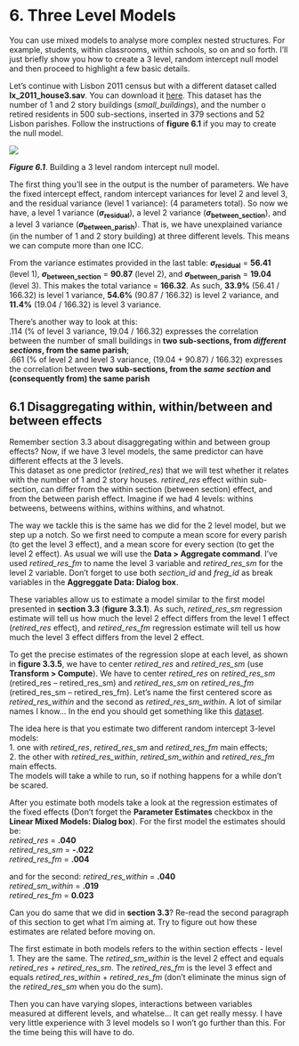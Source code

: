 # 6. Three Level Models      
You can use mixed models to analyse more complex nested structures. For example, students, within classrooms, within schools, so on and so forth. I’ll just briefly show you how to create a 3 level, random intercept null model and then proceed to highlight a few basic details.   

Let’s continue with Lisbon 2011 census but with a different dataset called **lx_2011_house3.sav**. You can download it [here](data/ch6/lx_2011_house3.sav). This dataset has the number of 1 and 2 story buildings (*small_buildings*), and the number o retired residents in 500 sub-sections, inserted in 379 sections and 52 Lisbon parishes. Follow the instructions of **figure 6.1** if you may to create the null model.

![](images/ch6/fig_6_1_level3.gif)

***Figure 6.1***. Building a 3 level random intercept null model.
&nbsp;  


The first thing you’ll see in the output is the number of parameters. We have the fixed intercept effect, random intercept variances for level 2 and level 3, and the residual variance (level 1 variance): (4 parameters total). So now we have, a level 1 variance (**_σ_<sub>residual</sub>**), a level 2 variance (**_σ_<sub>between_section</sub>**), and a level 3 variance (**_σ_<sub>between_parish</sub>**). That is, we have unexplained variance (in the number of 1 and 2 story building) at three different levels. This means we can compute more than one ICC.   

From the variance estimates provided in the last table: **_σ_<sub>residual</sub>** = **56.41** (level 1), **_σ_<sub>between_section</sub>** = **90.87** (level 2), and **_σ_<sub>between_parish</sub>** = **19.04** (level 3). This makes the total variance = **166.32**. As such, **33.9%** (56.41 / 166.32) is level 1 variance, **54.6%** (90.87 / 166.32) is level 2 variance, and **11.4%** (19.04 / 166.32) is level 3 variance. 

There’s another way to look at this:   
.114 (% of level 3 variance, 19.04 / 166.32) expresses the correlation between the number of small buildings in **two sub-sections, from _different sections_, from the same parish**;    
.661 (% of level 2 and level 3 variance, (19.04 + 90.87) / 166.32) expresses the correlation between **two sub-sections, from the _same section_ and (consequently from) the same parish**   


## 6.1 Disaggregating within, within/between and between effects
Remember section 3.3 about disaggregating within and between group effects? Now, if we have 3 level models, the same predictor can have different effects at the 3 levels.   
This dataset as one predictor (*retired_res*) that we will test whether it relates with the number of 1 and 2 story houses. *retired_res* effect within sub-section, can differ from the within section (between section) effect, and from the between parish effect. Imagine if we had 4 levels: withins betweens, betweens withins, withins withins, and whatnot.   

The way we tackle this is the same has we did for the 2 level model, but we step up a notch. So we first need to compute a mean score for every parish (to get the level 3 effect), and a mean score for every section (to get the level 2 effect). As usual we will use the **Data > Aggregate command**. I’ve used *retired_res_fm* to name the level 3 variable and *retired_res_sm* for the level 2 variable. Don’t forget to use both *section_id* and *freg_id* as break variables in the **Aggreggate Data: Dialog box**. 

These variables allow us to estimate a model similar to the first model presented in **section 3.3** (**figure 3.3.1**). As such, *retired_res_sm* regression estimate will tell us how much the level 2 effect differs from the level 1 effect (*retired_res* effect), and *retired_res_fm* regression estimate will tell us how much the level 3 effect differs from the level 2 effect.   

To get the precise estimates of the regression slope at each level, as shown in **figure 3.3.5**, we have to center *retired_res* and *retired_res_sm* (use **Transform > Compute**). We have to center *retired_res* on *retired_res_sm* (retired_res – retired_res_sm) and *retired_res_sm* on *retired_res_fm* (retired_res_sm – retired_res_fm). Let’s name the first centered score as *retired_res_within* and the second as *retired_res_sm_within*. A lot of similar names I know… In the end you should get something like this [dataset](data/ch6/lx_2011_house3.sav).   

The idea here is that you estimate two different random intercept 3-level models:   
1. one with *retired_res*, *retired_res_sm* and *retired_res_fm* main effects;   
2. the other with *retired_res_within*, *retired_sm_within* and *retired_res_fm* main effects.   
The models will take a while to run, so if nothing happens for a while don't be scared. 

After you estimate both models take a look at the regression estimates of the fixed effects (Don't forget the **Parameter Estimates** checkbox in the **Linear Mixed Models: Dialog box**). For the first model the estimates should be:   
*retired_res* = **.040**   
*retired_res_sm* = **-.022**   
*retired_res_fm* = **.004**   

and for the second:
*retired_res_within* = **.040**   
*retired_sm_within* = **.019**   
*retired_res_fm* = **0.023**   

Can you do same that we did in **section 3.3**? Re-read the second paragraph of this section to get what I'm aiming at. Try to figure out how these estimates are related before moving on.    

The first estimate in both models refers to the within section effects - level 1. They are the same. The *retired_sm_within* is the level 2 effect and equals *retired_res* + *retired_res_sm*. The *retired_res_fm* is the level 3 effect and equals *retired_res_within* + *retired_res_fm* (don't eliminate the minus sign of the *retired_res_sm* when you do the sum).   


Then you can have varying slopes, interactions between variables measured at different levels, and whatelse... It can get really messy. I have very little experience with 3 level models so I won’t go further than this. For the time being this will have to do.
